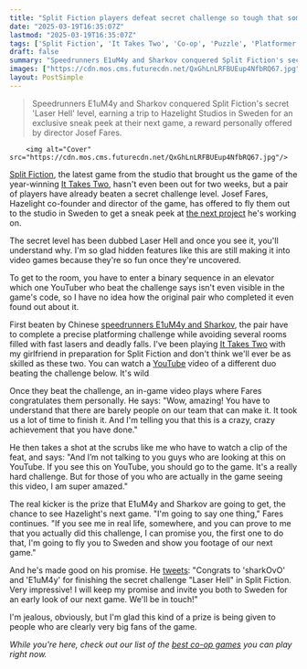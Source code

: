 ```yaml
---
title: "Split Fiction players defeat secret challenge so tough that some of the devs themselves can 'barely' complete it, and get rewarded with the promise of an early peek at the director's next game"
date: "2025-03-19T16:35:07Z"
lastmod: "2025-03-19T16:35:07Z"
tags: ['Split Fiction', 'It Takes Two', 'Co-op', 'Puzzle', 'Platformer', 'Secret Level', 'Hazelight', 'Speedrun']
draft: false
summary: "Speedrunners E1uM4y and Sharkov conquered Split Fiction's secret 'Laser Hell' level, earning a trip to Hazelight Studios in Sweden for an exclusive sneak peek at their next game, a reward personally offered by director Josef Fares."
images: ["https://cdn.mos.cms.futurecdn.net/QxGhLnLRFBUEup4NfbRQ67.jpg"]
layout: PostSimple
---
```

> Speedrunners E1uM4y and Sharkov conquered Split Fiction's secret 'Laser Hell' level, earning a trip to Hazelight Studios in Sweden for an exclusive sneak peek at their next game, a reward personally offered by director Josef Fares.


        <img alt="Cover" src="https://cdn.mos.cms.futurecdn.net/QxGhLnLRFBUEup4NfbRQ67.jpg"/>
        
[<u>Split Fiction</u>](https://www.gamesradar.com/games/co-op/split-fiction-review/), the latest game from the studio that brought us the game of the year-winning [<u>It Takes Two</u>](https://www.gamesradar.com/it-takes-two-review-hazelight/), hasn't even been out for two weeks, but a pair of players have already beaten a secret challenge level. Josef Fares, Hazelight co-founder and director of the game, has offered to fly them out to the studio in Sweden to get a sneak peek at [<u>the next project</u>](https://www.gamesradar.com/games/co-op/split-fiction-and-it-takes-two-director-is-already-fully-focused-on-hazelights-next-game-which-the-studio-started-work-on-around-a-month-ago-its-quite-early/) he's working on.

The secret level has been dubbed Laser Hell and once you see it, you'll understand why. I'm so glad hidden features like this are still making it into video games because they're so fun once they're uncovered.

To get to the room, you have to enter a binary sequence in an elevator which one YouTuber who beat the challenge says isn't even visible in the game's code, so I have no idea how the original pair who completed it even found out about it.

First beaten by Chinese [<u>speedrunners E1uM4y and Sharkov</u>](https://www.bilibili.com/video/BV1ExXuYaE7E/), the pair have to complete a precise platforming challenge while avoiding several rooms filled with fast lasers and deadly falls. I've been playing [<u>It Takes Two</u>](https://www.gamesradar.com/games/co-op/it-takes-two-sold-over-20-million-copies-and-won-goty-but-hazelights-josef-fares-says-all-the-numbers-looked-really-really-bad-before-the-co-op-studio-became-this-really-big-developer/) with my girlfriend in preparation for Split Fiction and don't think we'll ever be as skilled as these two. You can watch a [YouTube](https://www.gamesradar.com/tag/youtube/) video of a different duo beating the challenge below. It's wild

Once they beat the challenge, an in-game video plays where Fares congratulates them personally. He says: "Wow, amazing! You have to understand that there are barely people on our team that can make it. It took us a lot of time to finish it. And I'm telling you that this is a crazy, crazy achievement that you have done."

He then takes a shot at the scrubs like me who have to watch a clip of the feat, and says: "And I’m not talking to you guys who are looking at this on YouTube. If you see this on YouTube, you should go to the game. It's a really hard challenge. But for those of you who are actually in the game seeing this video, I am super amazed."

The real kicker is the prize that E1uM4y and Sharkov are going to get, the chance to see Hazelight's next game. "I'm going to say one thing," Fares continues. "If you see me in real life, somewhere, and you can prove to me that you actually did this challenge, I can promise you, the first one to do that, I'm going to fly you to Sweden and show you footage of our next game."

And he's made good on his promise. He [<u>tweets</u>](https://x.com/josef_fares/status/1902355744751514068): "Congrats to 'sharkOvO' and 'E1uM4y' for finishing the secret challenge "Laser Hell" in Split Fiction. Very impressive! I will keep my promise and invite you both to Sweden for an early look of our next game. We'll be in touch!"

I'm jealous, obviously, but I'm glad this kind of a prize is being given to people who are clearly very big fans of the game.

*While you're here, check out our list of the *[<u><em>best co-op games</em></u>](https://www.gamesradar.com/best-co-op-games/)* you can play right now.*
        